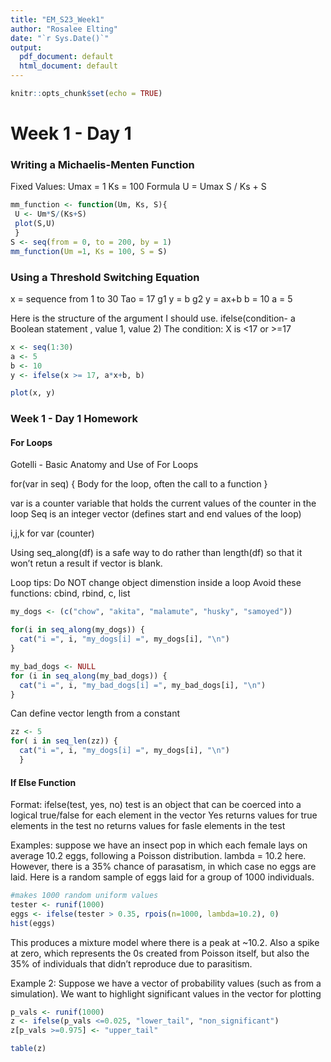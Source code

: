 ```yaml
---
title: "EM_S23_Week1"
author: "Rosalee Elting"
date: "`r Sys.Date()`"
output:
  pdf_document: default
  html_document: default
---
```


```r
knitr::opts_chunk$set(echo = TRUE)
```
# Week 1 - Day 1
### Writing a Michaelis-Menten Function 
Fixed Values: 
Umax = 1 
Ks = 100 
Formula U = Umax S / Ks + S
```r
mm_function <- function(Um, Ks, S){
 U <- Um*S/(Ks+S)
 plot(S,U)
 }
S <- seq(from = 0, to = 200, by = 1)
mm_function(Um =1, Ks = 100, S = S)
```
### Using a Threshold Switching Equation
x = sequence from 1 to 30 
Tao = 17 
g1 y = b
g2 y = ax+b 
b = 10 
a = 5

Here is the structure of the argument I should use. 
ifelse(condition- a Boolean statement , value 1, value 2)
The condition: X is <17 or >=17 

```r
x <- seq(1:30)
a <- 5
b <- 10 
y <- ifelse(x >= 17, a*x+b, b)

plot(x, y)
```
### Week 1 - Day 1 Homework 
#### For Loops
Gotelli - Basic Anatomy and Use of For Loops

for(var in seq) { 
Body for the loop, often the call to a function 
}

var is a counter variable that holds the current values of the counter in the loop
Seq is an integer vector (defines start and end values of the loop)

i,j,k for var (counter)

Using seq_along(df) is a safe way to do rather than length(df) so that it won't retun a result if vector is blank. 

Loop tips: 
Do NOT change object dimenstion inside a loop 
Avoid these functions: cbind, rbind, c, list


```r
my_dogs <- (c("chow", "akita", "malamute", "husky", "samoyed"))

for(i in seq_along(my_dogs)) {
  cat("i =", i, "my_dogs[i] =", my_dogs[i], "\n") 
}
```
```r
my_bad_dogs <- NULL
for (i in seq_along(my_bad_dogs)) {
  cat("i =", i, "my_bad_dogs[i] =", my_bad_dogs[i], "\n")
}
```
Can define vector length from a constant 
```r
zz <- 5
for( i in seq_len(zz)) { 
  cat("i =", i, "my_dogs[i] =", my_dogs[i], "\n")
  }
```
#### If Else Function 
Format: 
ifelse(test, yes, no)
test is an object that can be coerced into a logical true/false for each element in the vector 
Yes returns values for true elements in the test 
no returns values for fasle elements in the test 

Examples: suppose we have an insect pop in which each female lays on average 10.2 eggs, following a Poisson distribution. lambda = 10.2 here. However, there is a 35% chance of parasatism, in which case no eggs are laid. Here is a random sample of eggs laid for a group of 1000 individuals. 

```r
#makes 1000 random uniform values 
tester <- runif(1000)
eggs <- ifelse(tester > 0.35, rpois(n=1000, lambda=10.2), 0)
hist(eggs)
```
This produces a mixture model where there is a peak at ~10.2. Also a spike at zero, which represents the 0s created from Poisson itself, but also the 35% of individuals that didn't reproduce due to parasitism. 

Example 2: 
Suppose we have a vector of probability values (such as from a simulation). We want to highlight significant values in the vector for plotting 

```r
p_vals <- runif(1000)
z <- ifelse(p_vals <=0.025, "lower_tail", "non_significant")
z[p_vals >=0.975] <- "upper_tail"

table(z)
```



